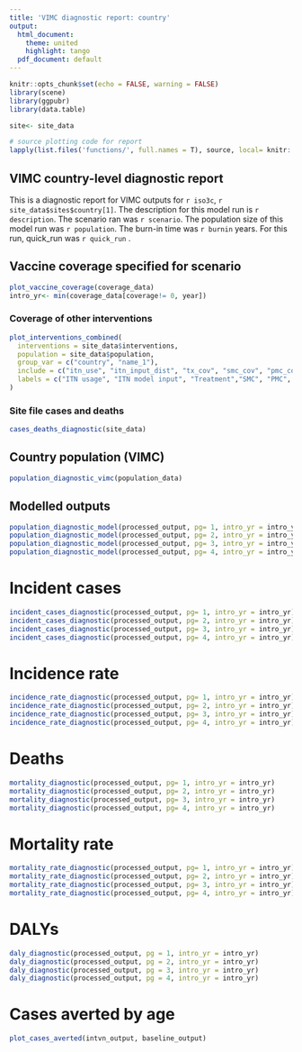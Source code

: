 ```yaml
---
title: 'VIMC diagnostic report: country'
output:
  html_document: 
    theme: united
    highlight: tango
  pdf_document: default
---
```


```r
knitr::opts_chunk$set(echo = FALSE, warning = FALSE)
library(scene)
library(ggpubr)
library(data.table)

site<- site_data

# source plotting code for report
lapply(list.files('functions/', full.names = T), source, local= knitr::knit_global())


```

## VIMC country-level diagnostic report

This is a diagnostic report for VIMC outputs for `r iso3c`, `r site_data$sites$country[1]`. 
The description for this model run is `r description`. The scenario ran was `r scenario`. The population size of this model run was `r population`. The burn-in time was `r burnin` years. For this run, quick_run was `r quick_run` .


## Vaccine coverage specified for scenario
```r

plot_vaccine_coverage(coverage_data)
intro_yr<- min(coverage_data[coverage!= 0, year])

```

### Coverage of other interventions 
```r
plot_interventions_combined(
  interventions = site_data$interventions,
  population = site_data$population,
  group_var = c("country", "name_1"),
  include = c("itn_use", "itn_input_dist", "tx_cov", "smc_cov", "pmc_cov", "rtss_cov"),
  labels = c("ITN usage", "ITN model input", "Treatment","SMC", "PMC", "RTSS")
)


```

<!-- # Mortality rates -->

<!-- ```{r mortality rate} -->

<!-- plotting_theme<- theme_bw(base_size = 12) + -->
<!--   theme( legend.position = 'bottom', -->
<!--          strip.text.x = element_text(size = rel(0.8)), -->
<!--          axis.text.x = element_text(angle = 45, hjust = 1, vjust = 1.1),  -->
<!--          text = element_text(family= 'Arial Narrow'), -->
<!--          axis.ticks.y= element_blank(),  -->
<!--          panel.grid.major = element_blank(), panel.grid.minor = element_blank())  -->



<!-- p1<- ggplot(data = site$demography, mapping = aes(x= age_upper, y= mortality_rate))+ -->
<!--   geom_point()+ -->
<!--   ylim(0, 1.2) + -->
<!--   plotting_theme + -->
<!--   labs(title= 'Site file mortality rate inputs (2000-2500))', -->
<!--        xlab= 'age', -->
<!--        ylab= 'mortality rate') -->


<!-- p2<-ggplot(data = mort, mapping = aes(x= age_to, y= value))+ -->
<!--   geom_point()+ -->
<!--   ylim(0, 1.2)+ -->
<!--   plotting_theme+ -->
<!--   labs(title= 'VIMC mortality rate inputs (2000-2100))', -->
<!--        xlab= 'age', -->
<!--        ylab= 'mortality rate') -->

<!-- ggarrange(p1, p2, ncol= 2) -->

<!-- ``` -->

### Site file cases and deaths
```r

cases_deaths_diagnostic(site_data)


```


## Country population (VIMC)
```r

population_diagnostic_vimc(population_data)


```

## Modelled outputs

```r

population_diagnostic_model(processed_output, pg= 1, intro_yr = intro_yr)
population_diagnostic_model(processed_output, pg= 2, intro_yr = intro_yr)
population_diagnostic_model(processed_output, pg= 3, intro_yr = intro_yr)
population_diagnostic_model(processed_output, pg= 4, intro_yr = intro_yr)


```

# Incident cases
```r


incident_cases_diagnostic(processed_output, pg= 1, intro_yr = intro_yr)
incident_cases_diagnostic(processed_output, pg= 2, intro_yr = intro_yr)
incident_cases_diagnostic(processed_output, pg= 3, intro_yr = intro_yr)
incident_cases_diagnostic(processed_output, pg= 4, intro_yr = intro_yr)


```

#   Incidence rate 
```r
  
incidence_rate_diagnostic(processed_output, pg= 1, intro_yr = intro_yr)
incidence_rate_diagnostic(processed_output, pg= 2, intro_yr = intro_yr)
incidence_rate_diagnostic(processed_output, pg= 3, intro_yr = intro_yr)
incidence_rate_diagnostic(processed_output, pg= 4, intro_yr = intro_yr)

```

# Deaths

```r

mortality_diagnostic(processed_output, pg= 1, intro_yr = intro_yr)
mortality_diagnostic(processed_output, pg= 2, intro_yr = intro_yr)
mortality_diagnostic(processed_output, pg= 3, intro_yr = intro_yr)
mortality_diagnostic(processed_output, pg= 4, intro_yr = intro_yr)

```

# Mortality rate 
```r

  
mortality_rate_diagnostic(processed_output, pg= 1, intro_yr = intro_yr)
mortality_rate_diagnostic(processed_output, pg= 2, intro_yr = intro_yr)
mortality_rate_diagnostic(processed_output, pg= 3, intro_yr = intro_yr)
mortality_rate_diagnostic(processed_output, pg= 4, intro_yr = intro_yr)

```

# DALYs
```r


daly_diagnostic(processed_output, pg = 1, intro_yr = intro_yr)
daly_diagnostic(processed_output, pg = 2, intro_yr = intro_yr)
daly_diagnostic(processed_output, pg = 3, intro_yr = intro_yr)
daly_diagnostic(processed_output, pg = 4, intro_yr = intro_yr)

```


# Cases averted by age

```r
plot_cases_averted(intvn_output, baseline_output)

```


